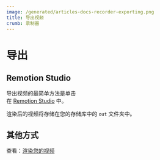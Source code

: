 ```yaml
---
image: /generated/articles-docs-recorder-exporting.png
title: 导出视频
crumb: 录制器
---
```


# 导出


## Remotion Studio

<div style={{ display: "flex", flexDirection: "row", alignItems: "center" }}>
  <div> 导出视频的最简单方法是单击 </div>
  <RenderButton /> <div>
    在 <a href="/docs/studio">Remotion Studio</a> 中。
  </div>
</div>

渲染后的视频将存储在您的存储库中的 `out` 文件夹中。

## 其他方式

查看：[渲染您的视频](/docs/render)


